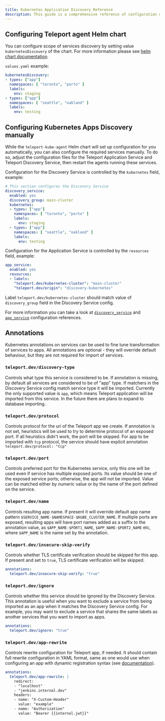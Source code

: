 ```yaml
---
title: Kubernetes Application Discovery Reference
description: This guide is a comprehensive reference of configuration options for automatically enrolling Kubernetes applications with Teleport.
---
```


## Configuring Teleport agent Helm chart

You can configure scope of services discovery by setting value `kubernetesDiscovery` of the chart. For more information
please see [helm chart documentation](../../../../reference/config-references/helm-reference/teleport-kube-agent.mdx).

`values.yaml` example:

```yaml
kubernetesDiscovery:
- types: ["app"]
  namespaces: [ "toronto", "porto" ]
  labels:
    env: staging
- types: ["app"]
  namespaces: [ "seattle", "oakland" ]
  labels:
    env: testing
```

## Configuring Kubernetes Apps Discovery manually

While the `teleport-kube-agent` Helm chart will set up configuration for you
automatically, you can also configure the required services manually. To do so,
adjust the configuration files for the Teleport Application Service and Teleport
Discovery Service, then restart the agents running these services.

Configuration for the Discovery Service is controlled by the `kubernetes` field,
example:

```yaml
# This section configures the Discovery Service
discovery_service:
  enabled: yes
  discovery_group: main-cluster
  kubernetes:
  - types: ["app"]
    namespaces: [ "toronto", "porto" ]
    labels:
      env: staging
  - types: ["app"]
    namespaces: [ "seattle", "oakland" ]
    labels:
      env: testing
```

Configuration for the Application Service is controlled by the `resources` field, example:

```yaml
app_service:
  enabled: yes
  resources:
  - labels:
    "teleport.dev/kubernetes-cluster": "main-cluster"
    "teleport.dev/origin": "discovery-kubernetes"
```

Label `teleport.dev/kubernetes-cluster` should match value of `discovery_group` field in the Discovery Service config.

For more information you can take a look at [`discovery_service`](../../../../reference/config-references/config.mdx) and [`app_service`](../../../../reference/config-references/config.mdx) configuration references.

## Annotations

Kubernetes annotations on services can be used to fine tune transformation of services to apps.
All annotations are optional - they will override default behaviour, but they are not required for import of services.

### `teleport.dev/discovery-type`

Controls what type this service is considered to be. If annotation is missing,
by default all services are considered to be of "app" type. If matchers in the Discovery Service
config match service type it will be imported. Currently the only supported value is
`app`, which means Teleport application will be imported from this service. In the future there are plans to expand to database importing.

### `teleport.dev/protocol`

Controls protocol for the uri of the Teleport app we create. If annotation is not set,
heuristics will be used to try to determine protocol of an exposed port.
If all heuristics didn't work, the port will be skipped. For app to be imported with `tcp` protocol, the
service should have explicit annotation `teleport.dev/protocol: "tcp"`

### `teleport.dev/port`

Controls preferred port for the Kubernetes service, only this one will be used even if service
has multiple exposed ports. Its value should be one of the exposed service ports; otherwise, the app will not be imported.
Value can be matched either by numeric value or by the name of the port defined on the service.

### `teleport.dev/name`

Controls resulting app name. If present it will override default app name pattern
`$SERVICE_NAME-$NAMESPACE-$KUBE_CLUSTER_NAME`. If multiple ports are exposed, resulting apps will have port names added
as a suffix to the annotation value, as `$APP_NAME-$PORT1_NAME`, `$APP_NAME-$PORT2_NAME` etc, where `$APP_NAME` is the name
set by the annotation.

### `teleport.dev/insecure-skip-verify`

Controls whether TLS certificate verification should be skipped for this app.
If present and set to `true`, TLS certificate verification will be skipped.

```yaml
annotations:
  teleport.dev/insecure-skip-verify: "true"
```

### `teleport.dev/ignore`

Controls whether this service should be ignored by the Discovery Service.
This annotation is useful when you want to exclude a service from being imported as an app
when it matches the Discovery Service config. For example, you may want to exclude a service
that shares the same labels as another services that you want to import as apps.

```yaml
annotations:
  teleport.dev/ignore: "true"
```

### `teleport.dev/app-rewrite`

Controls rewrite configuration for Teleport app, if needed. It should
contain full rewrite configuration in YAML format, same as one would use when configuring an app with dynamic registration syntax (see [documentation](../../application-access/guides/connecting-apps.mdx)).

```yaml
annotations:
  teleport.dev/app-rewrite: |
    redirect:
    - "localhost"
    - "jenkins.internal.dev"
    headers:
    - name: "X-Custom-Header"
      value: "example"
    - name: "Authorization"
      value: "Bearer {{internal.jwt}}"
```

